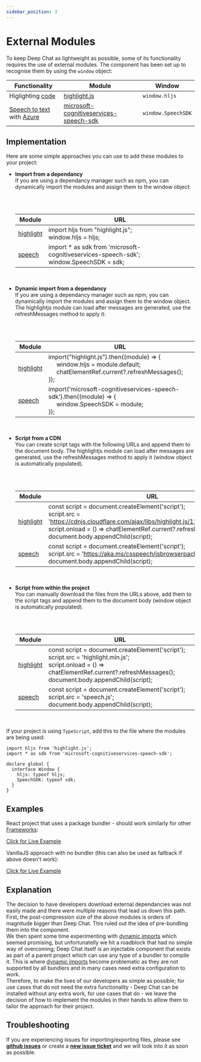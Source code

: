 ```yaml
---
sidebar_position: 3
---
```


# External Modules

To keep Deep Chat as lightweight as possible, some of its functionality requires the use of external modules.
The component has been set up to recognise them by using the `window` object:

| Functionality                                                                           | Module                                                                                                         | Window             |
| --------------------------------------------------------------------------------------- | -------------------------------------------------------------------------------------------------------------- | ------------------ |
| Higlighting [code](../docs/messages#code-messages)                                      | [highlight.js](https://www.npmjs.com/package/highlight.js?activeTab=readme)                                    | `window.hljs`      |
| [Speech to text](../docs/speech#speechToText) with [Azure](../docs/speech#AzureOptions) | [microsoft-cognitiveservices-speech-sdk](https://www.npmjs.com/package/microsoft-cognitiveservices-speech-sdk) | `window.SpeechSDK` |

## Implementation

Here are some simple approaches you can use to add these modules to your project:

- <b>Import from a dependancy</b> <br />
  If you are using a dependancy manager such as npm, you can dynamically import the modules and assign them to the window
  object:

  <br />
  <br />

  | Module                                                                         | URL                                                                                            |
  | ------------------------------------------------------------------------------ | ---------------------------------------------------------------------------------------------- |
  | [highlight](https://www.npmjs.com/package/highlight.js?activeTab=readme)       | import hljs from "highlight.js"; <br /> window.hljs = hljs;                                    |
  | [speech](https://www.npmjs.com/package/microsoft-cognitiveservices-speech-sdk) | import \* as sdk from 'microsoft-cognitiveservices-speech-sdk'; <br /> window.SpeechSDK = sdk; |

  <br />

- <b>Dynamic import from a dependancy</b> <br />
  If you are using a dependancy manager such as npm, you can dynamically import the modules and assign them to the window
  object. The highlightjs module can load after messages are generated, use the refreshMessages method to apply it:

  <br />
  <br />

  | Module                                                                         | URL                                                                                                                                                                                           |
  | ------------------------------------------------------------------------------ | --------------------------------------------------------------------------------------------------------------------------------------------------------------------------------------------- |
  | [highlight](https://www.npmjs.com/package/highlight.js?activeTab=readme)       | import("highlight.js").then((module) => { <br /> &nbsp;&nbsp;&nbsp;&nbsp; window.hljs = module.default; <br /> &nbsp;&nbsp;&nbsp;&nbsp; chatElementRef.current?.refreshMessages(); <br /> }); |
  | [speech](https://www.npmjs.com/package/microsoft-cognitiveservices-speech-sdk) | import('microsoft-cognitiveservices-speech-sdk').then((module) => { <br /> &nbsp;&nbsp;&nbsp;&nbsp; window.SpeechSDK = module; <br /> });                                                     |

  <br />

- <b>Script from a CDN</b> <br />
  You can create script tags with the following URLs and append them to the document body. The highlightjs module can load
  after messages are generated, use the refreshMessages method to apply it (window object is automatically populated).

  <br />
  <br />

  | Module                                                                         | URL                                                                                                                                                                                                                                                                   |
  | ------------------------------------------------------------------------------ | --------------------------------------------------------------------------------------------------------------------------------------------------------------------------------------------------------------------------------------------------------------------- |
  | [highlight](https://www.npmjs.com/package/highlight.js?activeTab=readme)       | const script = document.createElement('script'); <br /> script.src = 'https://cdnjs.cloudflare.com/ajax/libs/highlight.js/11.8.0/highlight.min.js'; <br /> script.onload = () => chatElementRef.current?.refreshMessages(); <br /> document.body.appendChild(script); |
  | [speech](https://www.npmjs.com/package/microsoft-cognitiveservices-speech-sdk) | const script = document.createElement('script'); <br /> script.src = 'https://aka.ms/csspeech/jsbrowserpackageraw'; <br /> document.body.appendChild(script);                                                                                                         |

  <br />

- <b>Script from within the project</b> <br />
  You can manually download the files from the URLs above, add them to the script tags and append them to the document body
  (window object is automatically populated).

  <br />
  <br />

  | Module                                                                         | URL                                                                                                                                                                                                        |
  | ------------------------------------------------------------------------------ | ---------------------------------------------------------------------------------------------------------------------------------------------------------------------------------------------------------- |
  | [highlight](https://www.npmjs.com/package/highlight.js?activeTab=readme)       | const script = document.createElement('script'); <br /> script.src = 'highlight.min.js'; <br /> script.onload = () => chatElementRef.current?.refreshMessages(); <br /> document.body.appendChild(script); |
  | [speech](https://www.npmjs.com/package/microsoft-cognitiveservices-speech-sdk) | const script = document.createElement('script'); <br /> script.src = 'speech.js'; <br /> document.body.appendChild(script);                                                                                |

  <br />

If your project is using `TypeScript`, add this to the file where the modules are being used:

```
import hljs from 'highlight.js';
import * as sdk from 'microsoft-cognitiveservices-speech-sdk';

declare global {
  interface Window {
    hljs: typeof hljs;
    SpeechSDK: typeof sdk;
  }
}
```

## Examples

React project that uses a package bundler - should work similarly for other [Frameworks](./frameworks):

[Click for Live Example](https://stackblitz.com/edit/stackblitz-starters-cebqwu?file=src%2FApp.tsx)

VanillaJS approach with no bundler (this can also be used as fallback if above doesn't work):

[Click for Live Example](https://codesandbox.io/s/deep-chat-vanillajs-external-modules-fgw5k5?file=/index.html)

## Explanation

The decision to have developers download external dependancies was not easily made and there were multiple reasons that
lead us down this path. <br />
First, the post-compression size of the above modules is orders of magnitude bigger than Deep Chat. This
ruled out the idea of pre-bundling them into the component. <br />
We then spent some time experimenting with [dynamic imports](https://developer.mozilla.org/en-US/docs/Web/JavaScript/Reference/Operators/import) which
seemed promising, but unfortunatelly we hit a roadblock that had no simple way of overcoming; Deep Chat itself is an injectable component that
exists as part of a parent project which can use any type of a bundler to compile it. This is where
[dynamic imports](https://developer.mozilla.org/en-US/docs/Web/JavaScript/Reference/Operators/import) become
problematic as they are not supported by all bundlers and in many cases need extra configuration to work. <br />
Therefore, to make the lives of our developers as simple as possible; for use cases that do not need the extra functionality - Deep Chat can
be installed without any extra work, for use cases that do - we leave the decision of how to implement the modules
in their hands to alllow them to tailor the approach for their project.

## Troubleshooting

If you are experiencing issues for importing/exporting files, please see [**github issues**](https://github.com/OvidijusParsiunas/deep-chat/issues) or create
a [**new issue ticket**](https://github.com/OvidijusParsiunas/deep-chat/issues/new) and we will look into
it as soon as possible.
